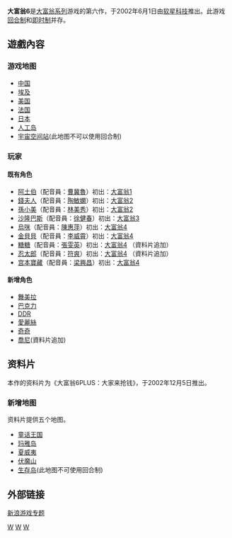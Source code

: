 '''大富翁6'''是[[大富翁系列|大富翁系列]]游戏的第六作，于2002年6月1日由[[软星科技|软星科技]]推出。此游戏[[回合制|回合制]]和[[即时制|即时制]]并存。

==遊戲內容==
===游戏地图===
*[[中国|中国]]
*[[埃及|埃及]]
*[[美国|美国]]
*[[法国|法国]]
*[[日本|日本]]
*[[人工岛|人工岛]]
*[[宇宙空间站|宇宙空间站]](此地图不可以使用回合制)

=== 玩家 ===
==== 既有角色 ====
* [[阿土伯|阿土伯]]（配音員：[[曹冀魯|曹冀魯]]）初出：[[大富翁1|大富翁1]]
* [[錢夫人|錢夫人]]（配音員：[[陶敏嫻|陶敏嫻]]）初出：[[大富翁2|大富翁2]]
* [[孫小美|孫小美]]（配音員：[[林美秀|林美秀]]）初出：[[大富翁2|大富翁2]]
* [[沙隆巴斯|沙隆巴斯]]（配音員：[[徐健春|徐健春]]）初出：[[大富翁3|大富翁3]]
* [[烏咪|烏咪]]（配音員：[[陳惠萍|陳惠萍]]）初出：[[大富翁4|大富翁4]]
* [[金貝貝|金貝貝]]（配音員：[[李威霄|李威霄]]）初出：[[大富翁4|大富翁4]]
* [[糖糖|糖糖]]（配音員：[[張雯英|張雯英]]）初出：[[大富翁4|大富翁4]] （資料片追加）
* [[忍太郎|忍太郎]]（配音員：[[符爽|符爽]]）初出：[[大富翁4|大富翁4]] （資料片追加）
* [[宫本寶藏|宫本寶藏]]（配音員：[[梁興昌|梁興昌]]）初出：[[大富翁4|大富翁4]]

====新增角色====
* [[舞美拉|舞美拉]]
* [[巴克力|巴克力]]
* [[DDR_(大富翁角色)|DDR]]
* [[愛麗絲|愛麗絲]]
* [[奇奇|奇奇]]
* [[喬尼|喬尼]](資料片追加)

==资料片==
本作的资料片为《大富翁6PLUS：大家来抢钱》，于2002年12月5日推出。

===新增地图===
资料片提供五个地图。
*[[童话王国|童话王国]]
*[[玛雅岛|玛雅岛]]
*[[夏威夷|夏威夷]]
*[[伏魔山|伏魔山]]
*[[生存岛|生存岛]](此地图不可使用回合制)

==外部链接==
[http://games.sina.com.cn/zhuanqu/rich6/ 新浪游戏专题] {{Wayback|url=http://games.sina.com.cn/zhuanqu/rich6/ |date=20091203030236 }}
{{CVG-stub}}

{{大富翁系列}}

[[Category:2002年电子游戏|W]]
[[Category:大富翁系列|W]]
[[Category:Windows游戏|W]]
